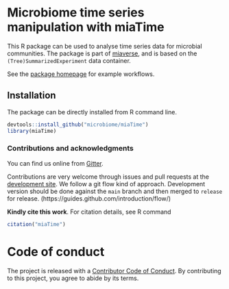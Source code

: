 # Microbiome time series manipulation with miaTime

This R package can be used to analyse time series data for microbial
communities. The package is part of [miaverse](https://microbiome.github.io/), 
and is based on the `(Tree)SummarizedExperiment` data container.

See the [package homepage](https://microbiome.github.io/miaTime) for
example workflows.

## Installation
 
The package can be directly installed from R command line.

```r
devtools::install_github("microbiome/miaTime")
library(miaTime)
```

### Contributions and acknowledgments

You can find us online from [Gitter](https://gitter.im/microbiome/miaverse).

Contributions are very welcome through issues and pull requests at the
[development site](https://github.com/microbiome/miaTime). We follow a git
flow kind of approach. Development version should be done against the
`main` branch and then merged to `release` for release.
(https://guides.github.com/introduction/flow/)

**Kindly cite this work**. For citation details, see R command
```r
citation("miaTime")  
```

# Code of conduct

The project is released with a [Contributor Code of Conduct](https://contributor-covenant.org/version/2/0/CODE_OF_CONDUCT.html). By contributing to this project, you agree to abide by its terms.
